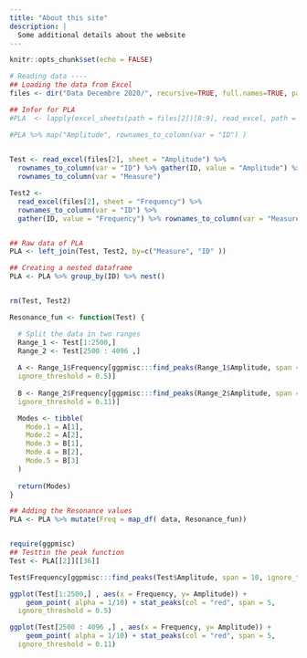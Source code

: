 ```yaml
---
title: "About this site"
description: |
  Some additional details about the website
---
```


```r
knitr::opts_chunk$set(echo = FALSE)
```

```r

# Reading data ----
## Loading the data from Excel
files <- dir("Data Decembre 2020/", recursive=TRUE, full.names=TRUE, pattern="*.xlsx")

## Infor for PLA
#PLA  <- lapply(excel_sheets(path = files[2])[8:9], read_excel, path = files[2] ) %>% set_names("Amplitude", "Frequency") 

#PLA %>% map("Amplitude", rownames_to_column(var = "ID") )

  
Test <- read_excel(files[2], sheet = "Amplitude") %>% 
  rownames_to_column(var = "ID") %>% gather(ID, value = "Amplitude") %>% 
  rownames_to_column(var = "Measure")

Test2 <- 
  read_excel(files[2], sheet = "Frequency") %>% 
  rownames_to_column(var = "ID") %>% 
  gather(ID, value = "Frequency") %>% rownames_to_column(var = "Measure")


## Raw data of PLA
PLA <- left_join(Test, Test2, by=c("Measure", "ID" ))

## Creating a nested dataframe
PLA <- PLA %>% group_by(ID) %>% nest()


rm(Test, Test2)
```




```r

Resonance_fun <- function(Test) {

  # Split the data in two ranges
  Range_1 <- Test[1:2500,]
  Range_2 <- Test[2500 : 4096 ,]
  
  A <- Range_1$Frequency[ggpmisc:::find_peaks(Range_1$Amplitude, span = 5,
  ignore_threshold = 0.5)]
  
  B <- Range_2$Frequency[ggpmisc:::find_peaks(Range_2$Amplitude, span = 5,
  ignore_threshold = 0.11)]

  Modes <- tibble(
    Mode.1 = A[1],
    Mode.2 = A[2],
    Mode.3 = B[1],
    Mode.4 = B[2],
    Mode.5 = B[3]
  )
  
  return(Modes)
}

## Adding the Resonance values
PLA <- PLA %>% mutate(Freq = map_df( data, Resonance_fun))   


require(ggpmisc)
## Testtin the peak function
Test <- PLA[[2]][[36]]

Test$Frequency[ggpmisc:::find_peaks(Test$Amplitude, span = 10, ignore_threshold = 0.5)]

ggplot(Test[1:2500,] , aes(x = Frequency, y= Amplitude)) +
    geom_point( alpha = 1/10) + stat_peaks(col = "red", span = 5,
  ignore_threshold = 0.5) 

ggplot(Test[2500 : 4096 ,] , aes(x = Frequency, y= Amplitude)) +
    geom_point( alpha = 1/10) + stat_peaks(col = "red", span = 5,
  ignore_threshold = 0.11) 


```



